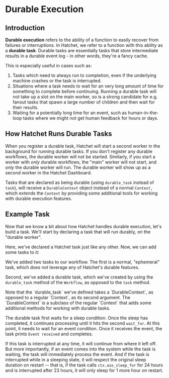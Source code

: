 

# Durable Execution

## Introduction

**Durable execution** refers to the ability of a function to easily recover from failures or interruptions. In Hatchet, we refer to a function with this ability as a **durable task**. Durable tasks are essentially tasks that store intermediate results in a durable event log - in other words, they're a fancy cache.

This is especially useful in cases such as:

1. Tasks which need to always run to completion, even if the underlying machine crashes or the task is interrupted.
2. Situations where a task needs to wait for an very long amount of time for something to complete before continuing. Running a durable task will not take up a slot on the main worker, so is a strong candidate for e.g. fanout tasks that spawn a large number of children and then wait for their results.
3. Waiting for a potentially long time for an event, such as human-in-the-loop tasks where we might not get human feedback for hours or days.

## How Hatchet Runs Durable Tasks

When you register a durable task, Hatchet will start a second worker in the background for running durable tasks. If you don't register any durable workflows, the durable worker will not be started. Similarly, if you start a worker with _only_ durable workflows, the "main" worker will not start, and _only_ the durable worker will run. The durable worker will show up as a second worker in the Hatchet Dashboard.

Tasks that are declared as being durable (using `durable_task` instead of `task`), will receive a `DurableContext` object instead of a normal `Context,` which extends the `Context` by providing some additional tools for working with durable execution features.

## Example Task

Now that we know a bit about how Hatchet handles durable execution, let's build a task. We'll start by declaring a task that will run durably, on the "durable worker".

<Snippet src={snips.python.durable.worker.create_a_durable_workflow} />

Here, we've declared a Hatchet task just like any other. Now, we can add some tasks to it:

<Snippet src={snips.python.durable.worker.add_durable_task} />

We've added two tasks to our workflow. The first is a normal, "ephemeral" task, which does not leverage any of Hatchet's durable features.

Second, we've added a durable task, which we've created by using the `durable_task` method of the `Workflow`, as opposed to the `task` method.

<Callout type="info" emoji="💡">
  Note that the `durable_task` we've defined takes a `DurableContext`, as
  opposed to a regular `Context`, as its second argument. The `DurableContext`
  is a subclass of the regular `Context` that adds some additional methods for
  working with durable tasks.
</Callout>

The durable task first waits for a sleep condition. Once the sleep has completed, it continues processing until it hits the second `wait_for`. At this point, it needs to wait for an event condition. Once it receives the event, the task prints `Event received` and completes.

If this task is interrupted at any time, it will continue from where it left off. But more importantly, if an event comes into the system while the task is waiting, the task will immediately process the event. And if the task is interrupted while in a sleeping state, it will respect the original sleep duration on restart -- that is, if the task calls `ctx.aio_sleep_for` for 24 hours and is interrupted after 23 hours, it will only sleep for 1 more hour on restart.

